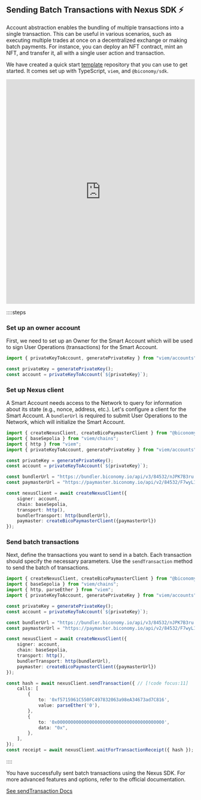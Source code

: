 ## Sending Batch Transactions with Nexus SDK ⚡️

Account abstraction enables the bundling of multiple transactions into a single transaction. This can be useful in various scenarios, such as executing multiple trades at once on a decentralized exchange or making batch payments. For instance, you can deploy an NFT contract, mint an NFT, and transfer it, all with a single user action and transaction.

We have created a quick start [template](https://github.com/bcnmy/examples/tree/main/quickstart) repository that you can use to get started. It comes set up with TypeScript, `viem`, and `@biconomy/sdk`.

<iframe className="mt-6" width="100%" height="600px" frameBorder="0" src="https://stackblitz.com/github/bcnmy/examples/tree/main/nextjs-tutorial-batch-transactions?embed=1&file=index.ts&hideNavigation=1&hideDevTools=true&terminalHeight=1&hideExplorer=1&devtoolsheight=1&ctl=1"></iframe>

::::steps

### Set up an owner account
First, we need to set up an Owner for the Smart Account which will be used to sign User Operations (transactions) for the Smart Account.

```typescript twoslash
import { privateKeyToAccount, generatePrivateKey } from "viem/accounts";

const privateKey = generatePrivateKey();
const account = privateKeyToAccount(`${privateKey}`);
```

### Set up Nexus client

A Smart Account needs access to the Network to query for information about its state (e.g., nonce, address, etc.). Let's configure a client for the Smart Account. A `bundlerUrl` is required to submit User Operations to the Network, which will initialize the Smart Account.

```typescript twoslash
import { createNexusClient, createBicoPaymasterClient } from "@biconomy/sdk";
import { baseSepolia } from "viem/chains"; 
import { http } from "viem"; 
import { privateKeyToAccount, generatePrivateKey } from "viem/accounts";

const privateKey = generatePrivateKey();
const account = privateKeyToAccount(`${privateKey}`);

const bundlerUrl = "https://bundler.biconomy.io/api/v3/84532/nJPK7B3ru.dd7f7861-190d-41bd-af80-6877f74b8f44"; // [!code focus:12]
const paymasterUrl = "https://paymaster.biconomy.io/api/v2/84532/F7wyL1clz.75a64804-3e97-41fa-ba1e-33e98c2cc703";

const nexusClient = await createNexusClient({ 
    signer: account, 
    chain: baseSepolia, 
    transport: http(), 
    bundlerTransport: http(bundlerUrl), 
    paymaster: createBicoPaymasterClient({paymasterUrl})
});
```

### Send batch transactions

Next, define the transactions you want to send in a batch. Each transaction should specify the necessary parameters. Use the `sendTransaction` method to send the batch of transactions.

```typescript twoslash
import { createNexusClient, createBicoPaymasterClient } from "@biconomy/sdk";
import { baseSepolia } from "viem/chains"; 
import { http, parseEther } from "viem"; 
import { privateKeyToAccount, generatePrivateKey } from "viem/accounts";

const privateKey = generatePrivateKey();
const account = privateKeyToAccount(`${privateKey}`);

const bundlerUrl = "https://bundler.biconomy.io/api/v3/84532/nJPK7B3ru.dd7f7861-190d-41bd-af80-6877f74b8f44"; 
const paymasterUrl = "https://paymaster.biconomy.io/api/v2/84532/F7wyL1clz.75a64804-3e97-41fa-ba1e-33e98c2cc703"; 

const nexusClient = await createNexusClient({ 
    signer: account, 
    chain: baseSepolia, 
    transport: http(), 
    bundlerTransport: http(bundlerUrl), 
    paymaster: createBicoPaymasterClient({paymasterUrl})
});

const hash = await nexusClient.sendTransaction({ // [!code focus:11]
    calls: [ 
        {
            to: '0xf5715961C550FC497832063a98eA34673ad7C816', 
            value: parseEther('0'), 
        },
        {
            to: '0x0000000000000000000000000000000000000000',
            data: "0x", 
        },
    ], 
}); 
const receipt = await nexusClient.waitForTransactionReceipt({ hash }); // [!code focus]
```
::::


You have successfully sent batch transactions using the Nexus SDK. For more advanced features and options, refer to the official documentation.

[See sendTransaction Docs](/nexus/nexus-client/methods#sendtransaction)


